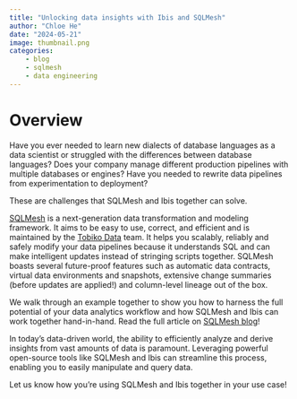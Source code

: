 ```yaml
---
title: "Unlocking data insights with Ibis and SQLMesh"
author: "Chloe He"
date: "2024-05-21"
image: thumbnail.png
categories:
    - blog
    - sqlmesh
    - data engineering
---
```


# Overview

Have you ever needed to learn new dialects of database languages as a data
scientist or struggled with the differences between database languages? Does
your company manage different production pipelines with multiple databases
or engines? Have you needed to rewrite data pipelines from experimentation
to deployment?

These are challenges that SQLMesh and Ibis together can solve.

[SQLMesh](https://sqlmesh.com/) is a next-generation data transformation
and modeling framework. It aims to be easy to use, correct, and efficient
and is maintained by the [Tobiko Data](https://tobikodata.com/) team. It
helps you scalably, reliably and safely modify your data pipelines because
it understands SQL and can make intelligent updates instead of stringing
scripts together. SQLMesh boasts several future-proof features such as
automatic data contracts, virtual data environments and snapshots, extensive
change summaries (before updates are applied!) and column-level lineage out
of the box.

We walk through an example together to show you how to harness the full
potential of your data analytics workflow and how SQLMesh and Ibis can work
together hand-in-hand. Read the full article on
[SQLMesh blog](https://tobikodata.com/ibis-sqlmesh-unlocking-data-insights.html)!

In today's data-driven world, the ability to efficiently analyze and derive
insights from vast amounts of data is paramount. Leveraging powerful
open-source tools like SQLMesh and Ibis can streamline this process,
enabling you to easily manipulate and query data.

Let us know how you're using SQLMesh and Ibis together in your use case!
